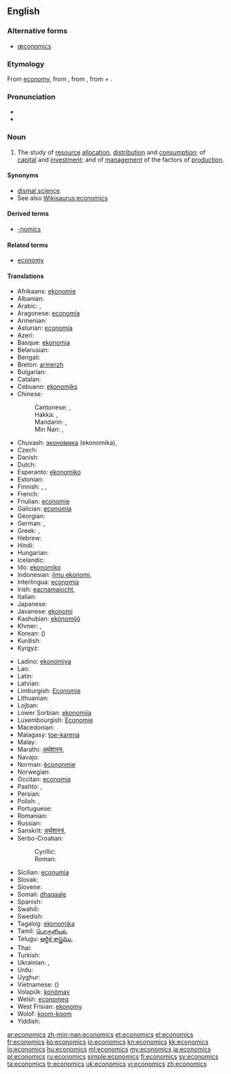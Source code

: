 ==English==
{{wikipedia}}

===Alternative forms===
* [[œconomics]] {{qualifier|archaic}}

===Etymology===
From [[economy]], from {{etyl|la|en}} {{term|oeconomia|lang=la}}, from {{etyl|grc|en}} {{term|οἰκονομία||management of a household, administration|tr=oikonomia|lang=grc|sc=polytonic}}, from {{term|οἶκος||house|tr=oikos|lang=grc|sc=polytonic}} + {{term|νόμος||law|tr=nomos|lang=grc|sc=polytonic}}.

===Pronunciation===
* {{audio|En-us-economics.ogg|Audio (US)}}
* {{audio|En-uk-economics.ogg|Audio (UK)}}

===Noun===
{{en-noun|-}}

# {{context|Social sciences}} The study of [[resource]] [[allocation]], [[distribution]] and [[consumption]]; of [[capital]] and [[investment]]; and of [[management]] of the factors of [[production]].

====Synonyms====
* [[dismal science]]
* See also [[Wikisaurus:economics]]

====Derived terms====
* [[-nomics]]

====Related terms====
* [[economy]]

====Translations====
{{trans-top|study}}
* Afrikaans: [[ekonomie]]
* Albanian: {{t-|sq|ekonomia|f|xs=Albanian}}
* Arabic: {{t|ar|اقتصاد|m|tr=iqtiṣād|sc=Arab}}, {{t|ar|علم الاقتصاد|m|tr=ʿilm al-iqtiṣād|sc=Arab}}
* Aragonese: [[economía]] {{f}}
* Armenian: {{t-|hy|տնտեսագիտություն|tr=tntesagitut'yun}}
* Asturian: [[economía]] {{f}}
* Azeri: {{t|az|iqtisad}}
* Basque: [[ekonomia]]
* Belarusian: {{t|be|эканоміка|f|tr=ekanómika|sc=Cyrl}}
* Bengali: {{t+|bn|অর্থনীতি|tr=ôrthôniti|sc=Beng}}
* Breton: [[armerzh]]
* Bulgarian: {{t|bg|икономика|f|tr=ikonómika|sc=Cyrl}}
* Catalan: {{t+|ca|economia|f}}
* Cebuano: [[ekonomiks]]
* Chinese:
*: Cantonese: {{tø|yue|經濟學|sc=Hant}}, {{tø|yue|经济学|tr=ging1 zai3 hok6|sc=Hant}}
*: Hakka: {{tø|hak|經濟學|sc=Hans}}, {{tø|hak|经济学|tr=kîn-chi-ho̍k|sc=Hans}}
*: Mandarin: {{t|zh|經濟學|sc=Hani}}, {{t|zh|经济学|tr=jīngjìxué|sc=Hani}}
*: Min Nan: {{tø|nan|經濟學|sc=Hans}}, {{tø|nan|经济学|tr=keng-chè-ha̍k|sc=Hans}}
* Chuvash: [[экономика]] (ekonomika), {{tø|cv|экономика|tr=ekonomika|sc=Cyrl}}
* Czech: {{t-|cs|ekonomie|f}}
* Danish: {{t-|da|økonomi}}
* Dutch: {{t+|nl|economie|f}}
* Esperanto: [[ekonomiko]]
* Estonian: {{t|et|majandusteadus}}
* Finnish: {{t-|fi|taloustiede}}, {{t-|fi|ekonomia}}, {{t|fi|kansantaloustiede}}
* French: {{t+|fr|économie|f}}
* Friulian: [[economie]] {{f}}
* Galician: [[economía]] {{f}}
* Georgian: {{t|ka|ეკონომიკა|tr=ekonomika|sc=Geor}}
* German: {{t+|de|Ökonomie|f}}, {{t+|de|Wirtschaftswissenschaft|f}}
* Greek: {{t+|el|οικονομικά|n|p}}, {{t|el|οικονομικά|n|p|tr=oikonomiká|sc=Grek}}
* Hebrew: {{t+|he|כלכלה|f}}
* Hindi: {{t|hi|अर्थशास्त्र|m|tr=arthaśāstra|sc=Deva}}
* Hungarian: {{t+|hu|közgazdaságtan}}
* Icelandic: {{t|is|hagfræði}}
* Ido: [[ekonomiko]]
* Indonesian: [[ilmu ekonomi]], {{t|id|ilmu ekonomi}}
* Interlingua: [[economia]]
* Irish: [[eacnamaíocht]], {{t|ga|eacnamaíocht|f}}
* Italian: {{t+|it|economia|f}}
* Japanese: {{t+|ja|経済学|tr=けいざいがく, keizaigaku|sc=Jpan}}
* Javanese: [[ekonomi]]
* Kashubian: [[ekònomijô]]
* Khmer: {{t|km|សេដ្ឋសាស្ត្រ|sc=Khmr}}, {{t|km|សេដ្ឋវិទ្យា|tr=sed dhak vi tyea|sc=Khmr}}
* Korean: {{t|ko|경제학|tr=gyeongjehak|sc=Kore}} ({{t|ko|經濟學|sc=Kore}})
* Kurdish: {{t|ku|ئابووری|tr=aburi|sc=ku-Arab}}
* Kyrgyz: {{t|ky|экономика|tr=ekonomika|sc=Cyrl}}
{{trans-mid}}
* Ladino: [[ekonomiya]] {{f}}
* Lao: {{t+|lo|ເສດຖະສາດ|sc=Laoo|xs=Lao}}
* Latin: {{t+|la|oeconomia|f}}
* Latvian: {{t|lv|ekonomika|f}}
* Limburgish: [[Economie]]
* Lithuanian: {{t+|lt|ekonomika|xs=Lithuanian}}
* Lojban: {{t|jbo|dinske}}
* Lower Sorbian: [[ekonomija]] {{f}}
* Luxembourgish: [[Economie]]
* Macedonian: {{t|mk|економија|f|tr=ekonómija|sc=Cyrl}}
* Malagasy: [[toe-karena]]
* Malay: {{t-|ms|ekonomi|xs=Malay}}
* Marathi: [[अर्थशास्त्र]], {{t|mr|अर्थशास्त्र|sc=Deva}}
* Navajo: {{tø|nv|naʼiiniʼ naalkaah}}
* Norman: [[êcononmie]]
* Norwegian: {{t+|no|økonomi}}
* Occitan: [[economia]] {{f}}
* Pashto: {{ps-Arab|[[اقتصاد]]}}, {{t|ps|اقتصاد|sc=ps-Arab}}
* Persian: {{t-|fa|اقتصاد|tr=eqtesâd|xs=Persian}}
* Polish: {{t+|pl|ekonomia|f}}, {{t-|pl|ekonomika|f}}
* Portuguese: {{t+|pt|economia|f}}
* Romanian: {{t-|ro|economie}}
* Russian: {{t+|ru|экономика|f|tr=ekonómika}}
* Sanskrit: [[अर्थशास्त्रं]], {{t|sa|अर्थशास्त्रं|tr=arthaśāstrã|sc=Deva}}
* Serbo-Croatian:
*: Cyrillic: {{t|sh|економија|f}}
*: Roman: {{t|sh|ekonomija|f}}
* Sicilian: [[econumìa]] {{f}}
* Slovak: {{t|sk|ekonómia|f}}
* Slovene: {{t+|sl|ekonomija|f}}
* Somali: [[dhaqaale]]
* Spanish: {{t+|es|economía|f}}
* Swahili: {{t+|sw|uchumi|xs=Swahili}}
* Swedish: {{t+|sv|ekonomi}}
* Tagalog: [[ekonomika]] {{f}}
* Tamil: [[பொருளியல்]], {{t|ta|பொருளியல்|sc=Taml}}
* Telugu: [[ఆర్థిక శాస్త్రము]], {{t|te|ఆర్థిక శాస్త్రము|sc=Telu}}
* Thai: {{t|th|เศรษฐศาสตร์|tr=sèttàsàat|sc=Thai}}
* Turkish: {{t+|tr|iktisat}}
* Ukrainian: {{t+|uk|економіка|f|xs=Ukrainian}}, {{t|uk|економіка|f|tr=ekonómika|sc=Cyrl}}
* Urdu: {{t|ur|معاشیات|f|sc=ur-Arab}}
* Uyghur: {{ug-Arab|[[ئىقتىسادشۇناسلىق]]}}
* Vietnamese: {{t+|vi|kinh tế học|xs=Vietnamese}} ({{t|vi|經濟學}})
* Volapük: [[konömav]]
* Welsh: [[economeg]]
* West Frisian: [[ekonomy]]
* Wolof: [[koom-koom]]
* Yiddish: {{t|yi|עקאנאמיק|f|tr=ekonomik|sc=Hebr}}
{{trans-bottom}}

[[ar:economics]]
[[zh-min-nan:economics]]
[[et:economics]]
[[el:economics]]
[[fr:economics]]
[[ko:economics]]
[[io:economics]]
[[kn:economics]]
[[kk:economics]]
[[lo:economics]]
[[hu:economics]]
[[ml:economics]]
[[my:economics]]
[[ja:economics]]
[[pl:economics]]
[[ru:economics]]
[[simple:economics]]
[[fi:economics]]
[[sv:economics]]
[[ta:economics]]
[[tr:economics]]
[[uk:economics]]
[[vi:economics]]
[[zh:economics]]